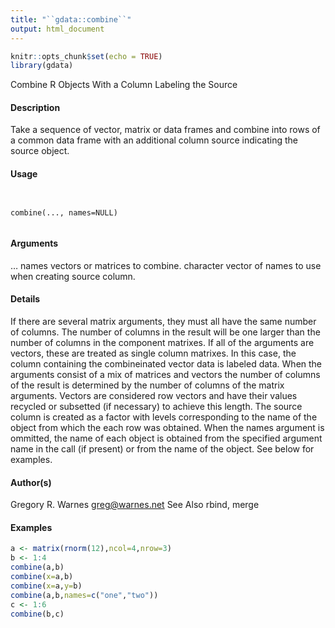 ```yaml
---
title: "``gdata::combine``"
output: html_document
---
```


```r
knitr::opts_chunk$set(echo = TRUE)
library(gdata)
```

Combine R Objects With a Column Labeling the Source

#### Description

Take a sequence of vector, matrix or data frames and combine into rows of a common data frame
with an additional column source indicating the source object.

#### Usage
<pre><code>

combine(..., names=NULL)

</code></pre>
#### Arguments

...
names
vectors or matrices to combine.
character vector of names to use when creating source column.

#### Details

If there are several matrix arguments, they must all have the same number of columns. The number of columns in the result will be one larger than the number of columns in the component matrixes.
If all of the arguments are vectors, these are treated as single column matrixes. In this case, the column containing the combineinated vector data is labeled data.
When the arguments consist of a mix of matrices and vectors the number of columns of the result is determined by the number of columns of the matrix arguments. Vectors are considered row vectors
and have their values recycled or subsetted (if necessary) to achieve this length. The source column is created as a factor with levels corresponding to the name of the object from
which the each row was obtained. When the names argument is ommitted, the name of each object is obtained from the specified argument name in the call (if present) or from the name of the object.
See below for examples.

#### Author(s)
Gregory R. Warnes <greg@warnes.net>
See Also
rbind, merge

#### Examples
```r

a <- matrix(rnorm(12),ncol=4,nrow=3)
b <- 1:4
combine(a,b)
combine(x=a,b)
combine(x=a,y=b)
combine(a,b,names=c("one","two"))
c <- 1:6
combine(b,c)
```
